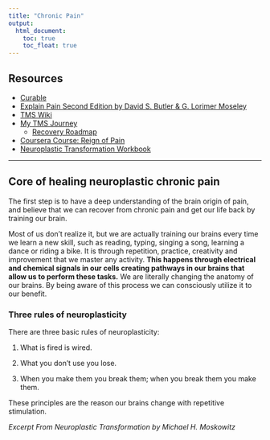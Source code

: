 ```yaml
---
title: "Chronic Pain"
output: 
  html_document:
    toc: true
    toc_float: true
---
```


## Resources

- [Curable](https://apps.apple.com/us/app/curable/id1325784379)
- [Explain Pain Second Edition by David S. Butler & G. Lorimer Moseley](https://www.noigroup.com/product/explain-pain-second-edition/)
- [TMS Wiki](https://www.tmswiki.org)
- [My TMS Journey](https://mytmsjourney.com)
  - [Recovery Roadmap](https://mytmsjourney.com/recovery-journey-roadmap/)
- [Coursera Course: Reign of Pain](https://www.coursera.org/learn/reign-of-pain/)
- [Neuroplastic Transformation Workbook](https://www.integrativepain.com/general-7)

***

## Core of healing neuroplastic chronic pain

The first step is to have a deep understanding of the brain origin of pain, and believe that we can recover from chronic pain and get our life back by training our brain.  

Most of us don’t realize it, but we are actually training our brains every time we learn a new skill, such as reading, typing, singing a song, learning a dance or riding a bike. It is through repetition, practice, creativity and improvement that we master any activity. **This happens through electrical and chemical signals in our cells creating pathways in our brains that allow us to perform these tasks.** We are literally changing the anatomy of our brains. By being aware of this process we can consciously utilize it to our benefit.

### Three rules of neuroplasticity

There are three basic rules of neuroplasticity:

1. What is fired is wired.

2. What you don’t use you lose.

3. When you make them you break them; when you break them you make them.

These principles are the reason our brains change with repetitive stimulation.

*Excerpt From Neuroplastic Transformation by Michael H. Moskowitz*